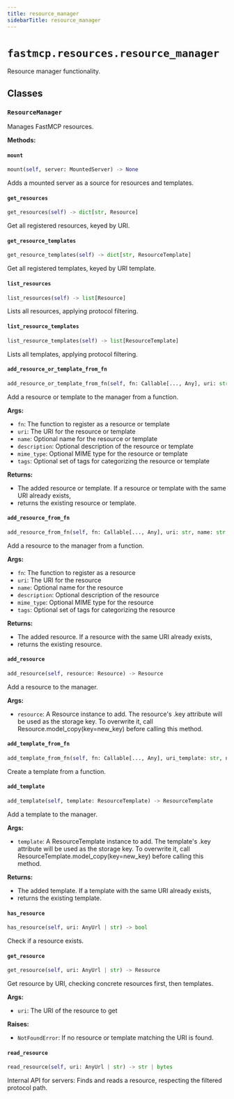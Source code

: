 ```yaml
---
title: resource_manager
sidebarTitle: resource_manager
---
```


# `fastmcp.resources.resource_manager`


Resource manager functionality.

## Classes

### `ResourceManager` <sup><a href="https://github.com/jlowin/fastmcp/blob/main/src/fastmcp/resources/resource_manager.py#L28" target="_blank"><Icon icon="github" style="width: 14px; height: 14px;" /></a></sup>


Manages FastMCP resources.


**Methods:**

#### `mount` <sup><a href="https://github.com/jlowin/fastmcp/blob/main/src/fastmcp/resources/resource_manager.py#L60" target="_blank"><Icon icon="github" style="width: 14px; height: 14px;" /></a></sup>

```python
mount(self, server: MountedServer) -> None
```

Adds a mounted server as a source for resources and templates.


#### `get_resources` <sup><a href="https://github.com/jlowin/fastmcp/blob/main/src/fastmcp/resources/resource_manager.py#L64" target="_blank"><Icon icon="github" style="width: 14px; height: 14px;" /></a></sup>

```python
get_resources(self) -> dict[str, Resource]
```

Get all registered resources, keyed by URI.


#### `get_resource_templates` <sup><a href="https://github.com/jlowin/fastmcp/blob/main/src/fastmcp/resources/resource_manager.py#L68" target="_blank"><Icon icon="github" style="width: 14px; height: 14px;" /></a></sup>

```python
get_resource_templates(self) -> dict[str, ResourceTemplate]
```

Get all registered templates, keyed by URI template.


#### `list_resources` <sup><a href="https://github.com/jlowin/fastmcp/blob/main/src/fastmcp/resources/resource_manager.py#L178" target="_blank"><Icon icon="github" style="width: 14px; height: 14px;" /></a></sup>

```python
list_resources(self) -> list[Resource]
```

Lists all resources, applying protocol filtering.


#### `list_resource_templates` <sup><a href="https://github.com/jlowin/fastmcp/blob/main/src/fastmcp/resources/resource_manager.py#L185" target="_blank"><Icon icon="github" style="width: 14px; height: 14px;" /></a></sup>

```python
list_resource_templates(self) -> list[ResourceTemplate]
```

Lists all templates, applying protocol filtering.


#### `add_resource_or_template_from_fn` <sup><a href="https://github.com/jlowin/fastmcp/blob/main/src/fastmcp/resources/resource_manager.py#L192" target="_blank"><Icon icon="github" style="width: 14px; height: 14px;" /></a></sup>

```python
add_resource_or_template_from_fn(self, fn: Callable[..., Any], uri: str, name: str | None = None, description: str | None = None, mime_type: str | None = None, tags: set[str] | None = None) -> Resource | ResourceTemplate
```

Add a resource or template to the manager from a function.

**Args:**
- `fn`: The function to register as a resource or template
- `uri`: The URI for the resource or template
- `name`: Optional name for the resource or template
- `description`: Optional description of the resource or template
- `mime_type`: Optional MIME type for the resource or template
- `tags`: Optional set of tags for categorizing the resource or template

**Returns:**
- The added resource or template. If a resource or template with the same URI already exists,
- returns the existing resource or template.


#### `add_resource_from_fn` <sup><a href="https://github.com/jlowin/fastmcp/blob/main/src/fastmcp/resources/resource_manager.py#L240" target="_blank"><Icon icon="github" style="width: 14px; height: 14px;" /></a></sup>

```python
add_resource_from_fn(self, fn: Callable[..., Any], uri: str, name: str | None = None, description: str | None = None, mime_type: str | None = None, tags: set[str] | None = None) -> Resource
```

Add a resource to the manager from a function.

**Args:**
- `fn`: The function to register as a resource
- `uri`: The URI for the resource
- `name`: Optional name for the resource
- `description`: Optional description of the resource
- `mime_type`: Optional MIME type for the resource
- `tags`: Optional set of tags for categorizing the resource

**Returns:**
- The added resource. If a resource with the same URI already exists,
- returns the existing resource.


#### `add_resource` <sup><a href="https://github.com/jlowin/fastmcp/blob/main/src/fastmcp/resources/resource_manager.py#L280" target="_blank"><Icon icon="github" style="width: 14px; height: 14px;" /></a></sup>

```python
add_resource(self, resource: Resource) -> Resource
```

Add a resource to the manager.

**Args:**
- `resource`: A Resource instance to add. The resource's .key attribute
will be used as the storage key. To overwrite it, call
Resource.model_copy(key=new_key) before calling this method.


#### `add_template_from_fn` <sup><a href="https://github.com/jlowin/fastmcp/blob/main/src/fastmcp/resources/resource_manager.py#L302" target="_blank"><Icon icon="github" style="width: 14px; height: 14px;" /></a></sup>

```python
add_template_from_fn(self, fn: Callable[..., Any], uri_template: str, name: str | None = None, description: str | None = None, mime_type: str | None = None, tags: set[str] | None = None) -> ResourceTemplate
```

Create a template from a function.


#### `add_template` <sup><a href="https://github.com/jlowin/fastmcp/blob/main/src/fastmcp/resources/resource_manager.py#L329" target="_blank"><Icon icon="github" style="width: 14px; height: 14px;" /></a></sup>

```python
add_template(self, template: ResourceTemplate) -> ResourceTemplate
```

Add a template to the manager.

**Args:**
- `template`: A ResourceTemplate instance to add. The template's .key attribute
will be used as the storage key. To overwrite it, call
ResourceTemplate.model_copy(key=new_key) before calling this method.

**Returns:**
- The added template. If a template with the same URI already exists,
- returns the existing template.


#### `has_resource` <sup><a href="https://github.com/jlowin/fastmcp/blob/main/src/fastmcp/resources/resource_manager.py#L355" target="_blank"><Icon icon="github" style="width: 14px; height: 14px;" /></a></sup>

```python
has_resource(self, uri: AnyUrl | str) -> bool
```

Check if a resource exists.


#### `get_resource` <sup><a href="https://github.com/jlowin/fastmcp/blob/main/src/fastmcp/resources/resource_manager.py#L372" target="_blank"><Icon icon="github" style="width: 14px; height: 14px;" /></a></sup>

```python
get_resource(self, uri: AnyUrl | str) -> Resource
```

Get resource by URI, checking concrete resources first, then templates.

**Args:**
- `uri`: The URI of the resource to get

**Raises:**
- `NotFoundError`: If no resource or template matching the URI is found.


#### `read_resource` <sup><a href="https://github.com/jlowin/fastmcp/blob/main/src/fastmcp/resources/resource_manager.py#L417" target="_blank"><Icon icon="github" style="width: 14px; height: 14px;" /></a></sup>

```python
read_resource(self, uri: AnyUrl | str) -> str | bytes
```

Internal API for servers: Finds and reads a resource, respecting the
filtered protocol path.

